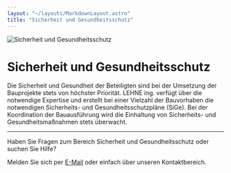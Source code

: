 ```yaml
---
layout: "~/layouts/MarkdownLayout.astro"
title: "Sicherheit und Gesundheitsschutz"
---
```



![Sicherheit und Gesundheitsschutz](./banner.jpg)

# Sicherheit und Gesundheitsschutz

Die Sicherheit und Gesundheit der Beteiligten sind bei der Umsetzung der Bauprojekte stets von höchster Priorität. LEHNE ing. verfügt über die notwendige Expertise und erstellt bei einer Vielzahl der Bauvorhaben die notwendigen Sicherheits- und Gesundheitsschutzpläne (SiGe). Bei der Koordination der Bauausführung wird die Einhaltung von Sicherheits- und Gesundheitsmaßnahmen stets überwacht.

<ProjectSlider path="sicherheit-gesundheitsschutz/" />

---

Haben Sie Fragen zum Bereich Sicherheit und Gesundheitsschutz oder suchen Sie Hilfe?

Melden Sie sich per [E-Mail](mailto:info@lehne-ing.de) oder einfach über unseren Kontaktbereich.
